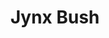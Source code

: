 ---
title: "Jynx Bush"
meta_title: "Jynx Bush craft"
description: "Craft de Jynx Bush"
rank: "c"
draft: false
name: "Jynx Bush"
recipe_img: "https://wiki.pokexgames.com/images/9/96/Jynx_Bush.png"
level: 51
craft_time: 36000
result: 1
value_npc: 1
ingredients:
  - name: "Major Seed Bag"
    quantity: 4
    item_img: "https://wiki.pokexgames.com/images/d/d4/Major_Seed_Bag.png"
    value_npc: 1
  - name: "Ice Bra"
    quantity: 5
    item_img: "https://wiki.pokexgames.com/images/3/3e/Ice_Bra.png"
    value_npc: 1
  - name: "Condensed Grass"
    quantity: 88
    item_img: "https://wiki.pokexgames.com/images/c/ce/Condensed_Grass.png"
    value_npc: 1
---